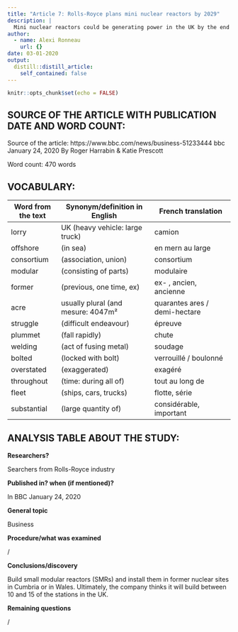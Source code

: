 ```yaml
---
title: "Article 7: Rolls-Royce plans mini nuclear reactors by 2029"
description: |
  Mini nuclear reactors could be generating power in the UK by the end of the decade.
author:
  - name: Alexi Ronneau
    url: {}
date: 03-01-2020
output:
  distill::distill_article:
    self_contained: false
---
```


```r
knitr::opts_chunk$set(echo = FALSE)
```

## SOURCE OF THE ARTICLE WITH PUBLICATION DATE AND WORD COUNT:

Source of the article: https://www.bbc.com/news/business-51233444 
bbc January 24, 2020 By Roger Harrabin & Katie Prescott

Word count: 470 words

## VOCABULARY:

| Word from the text | Synonym/definition in English      | French translation            |
| ------------------ | ---------------------------------- | ----------------------------- |
| lorry              | UK (heavy vehicle: large truck)    | camion                        |
| offshore           | (in sea)                           | en mern au large              |
| consortium         | (association, union)               | consortium                    |
| modular            | (consisting of parts)              | modulaire                     |
| former             | (previous, one time, ex)           | ex- , ancien, ancienne        |
| acre               | usually plural (and mesure: 4047m² | quarantes ares / demi-hectare |
| struggle           | (difficult endeavour)              | épreuve                       |
| plummet            | (fall rapidly)                     | chute                         |
| welding            | (act of fusing metal)              | soudage                       |
| bolted             | (locked with bolt)                 | verrouillé / boulonné         |
| overstated         | (exaggerated)                      | exagéré                       |
| throughout         | (time: during all of)              | tout au long de               |
| fleet              | (ships, cars, trucks)              | flotte, série                 |
| substantial        | (large quantity of)                | considérable, important       |

## ANALYSIS TABLE ABOUT THE STUDY:

**Researchers?**

Searchers from Rolls-Royce industry

**Published in? when (if mentioned)?**

In BBC January 24, 2020

**General topic**

Business

**Procedure/what was examined**

/

**Conclusions/discovery**

Build small modular reactors (SMRs) and install them in former nuclear sites in Cumbria or in Wales. Ultimately, the company thinks it will build between 10 and 15 of the stations in the UK.

**Remaining questions**

/
